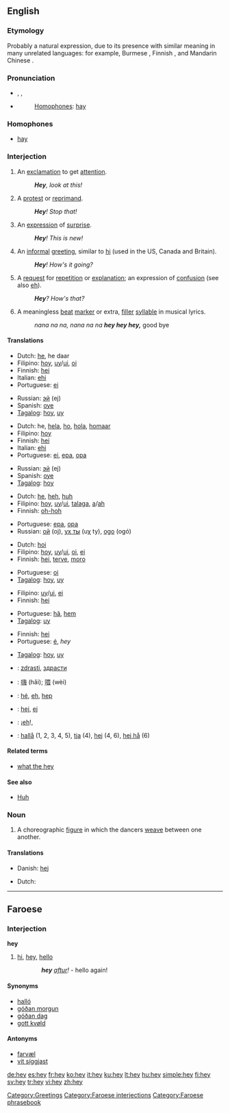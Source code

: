 ==English==

{{wikipedia}}

===Etymology===
Probably a natural expression, due to its presence with similar meaning in many unrelated languages: for example, Burmese {{term|ဟေး|lang=my|sc=Mymr|tr=hei}}, Finnish {{term|hei|lang=fi}}, and Mandarin Chinese {{term|哎|lang=cmn|sc=Hani|tr=āi}}.

===Pronunciation===
* {{enPR|hā}}, {{IPA|/heɪ/}}, {{SAMPA|/heI/}}
* {{audio|en-us-hey.ogg|Audio (US)}}
*: [[homophones|Homophones]]: [[hay]]
*: {{rhymes|eɪ}}

===Homophones===
* [[hay]]

===Interjection===
{{en-intj}}

# An [[exclamation]] to get [[attention]].
#: '''''Hey''', look at this!''
# A [[protest]] or [[reprimand]].
#: '''''Hey'''! Stop that!''
# An [[expression]] of [[surprise]].
#: '''''Hey'''! This is new!''
# An [[informal]] [[greeting]], similar to [[hi]] (used in the US, Canada and Britain).
#: '''''Hey'''! How's it going?''
# A [[request]] for [[repetition]] or [[explanation]]; an expression of [[confusion]] (see also [[eh]]).
#: '''''Hey'''?  How's that?''
# A meaningless [[beat]] [[marker]] or extra, [[filler]] [[syllable]] in musical lyrics.
#: ''nana na na, nana na na '''hey hey hey,''''' good bye

====Translations====
{{trans-top|exclamation to get attention}}
* Dutch: [[he]], he daar
* Filipino: [[hoy]], [[uy]]/[[ui]], [[oi]]
* Finnish: [[hei]]
* Italian: [[ehi]]
* Portuguese: [[ei]]
{{trans-mid}}
* Russian: [[эй]] (ej)
* Spanish: [[oye]]
* [[Tagalog]]: [[hoy]], [[uy]]
{{trans-bottom}}

{{trans-top|protest or reprimand}}
* Dutch: he, [[hela]], [[ho]], [[hola]], [[homaar]]
* Filipino: [[hoy]]
* Finnish: [[hei]]
* Italian: [[ehi]]
* Portuguese: [[ei]], [[epa]], [[opa]]
{{trans-mid}}
* Russian: [[эй]] (ej)
* Spanish: [[oye]]
* [[Tagalog]]: [[hoy]]
{{trans-bottom}}

{{trans-top|expression of surprise}}
* Dutch: [[he]], [[heh]], [[huh]]
* Filipino: [[hoy]], [[uy]]/[[ui]], [[talaga]], [[a]]/[[ah]]
* Finnish: [[oh-hoh]]
{{trans-mid}}
* Portuguese: [[epa]], [[opa]]
* Russian: [[ой]] (oj), [[ух ты]] (uχ ty), [[ogo]] (ogó)
{{trans-bottom}}

{{trans-top|informal greeting}}
* Dutch: [[hoi]]
* Filipino: [[hoy]], [[uy]]/[[ui]], [[oi]], [[ei]]
* Finnish: [[hei]], [[terve]], [[moro]]
{{trans-mid}}
* Portuguese: [[oi]]
* [[Tagalog]]: [[hoy]], [[uy]]
{{trans-bottom}}

{{trans-top|request for repetition or explanation}}
* Filipino: [[uy]]/[[ui]], [[ei]]
* Finnish: [[hei]]
{{trans-mid}}
* Portuguese: [[hã]], [[hem]]
* [[Tagalog]]: [[uy]]
{{trans-bottom}}

{{trans-top|meaningless beat marker, filler syllable}}
* Finnish: [[hei]]
* Portuguese: [[é]], ''hey''
{{trans-mid}}
* [[Tagalog]]: [[hoy]], [[uy]]
{{trans-bottom}}

{{checktrans-top}}
* {{ttbc|Bulgarian}}: [[zdrasti]], [[здрасти]]
* {{ttbc|Mandarin Chinese}}: [[嗨]] (hǎi); [[喂]] (wèi)
* {{ttbc|French}}: [[hé]], [[eh]], [[hep]]
{{checktrans-mid}}
* {{ttbc|Slovene}}: [[hej]], [[ej]]
* {{ttbc|Spanish}}: ¡[[eh]]!,
* {{ttbc|Swedish}}: [[hallå]] (1, 2, 3, 4, 5), [[tja]] (4), [[hej]] (4, 6), [[hej hå]] (6)
{{checktrans-bottom}}

====Related terms====
* [[what the hey]]

====See also====
* [[huh|Huh]]

===Noun===
{{en-noun}}

# {{context|country dancing}} A choreographic [[figure]] in which the dancers [[weave]] between one another.

====Translations====
{{trans-top|country dancing figure}}
* Danish: [[hej]]
{{trans-mid}}
* Dutch: {{t|nl|hey}}
{{trans-bottom}}

[[Category:Greetings]]

----

==Faroese==

===Interjection===
'''hey'''

# [[hi]], [[hey]], [[hello]]
:: '''''hey''' [[aftur]]!'' - hello again!

====Synonyms====
* [[halló]]
* [[góðan morgun]]
* [[góðan dag]]
* [[gott kvøld]]

====Antonyms====
* [[farvæl]]
* [[vit síggjast]]

[[Category:Faroese interjections]]
[[Category:Faroese phrasebook]]

[[de:hey]]
[[es:hey]]
[[fr:hey]]
[[ko:hey]]
[[it:hey]]
[[ku:hey]]
[[lt:hey]]
[[hu:hey]]
[[simple:hey]]
[[fi:hey]]
[[sv:hey]]
[[tr:hey]]
[[vi:hey]]
[[zh:hey]]